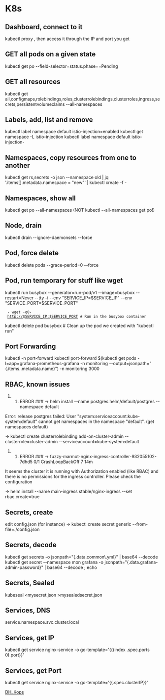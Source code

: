= K8s =

== Dashboard, connect to it ==
kubectl proxy
, then access it through the IP and port you get

== GET all pods on a given state ==
kubectl get po --field-selector=status.phase==Pending

== GET all resources ==
kubectl get all,configmaps,rolebindings,roles,clusterrolebindings,clusterroles,ingress,secrets,persistentvolumeclaims --all-namespaces 

== Labels, add, list and remove ==
kubectl label namespace default istio-injection=enabled
kubectl get namespace -L istio-injection
kubectl label namespace default istio-injection-

== Namespaces, copy resources from one to another ==
kubectl get rs,secrets -o json --namespace old | jq '.items[].metadata.namespace = "new"' | kubectl create -f -

== Namespaces, show all ==
kubectl get po --all-namespaces (NOT kubectl --all-namespaces  get po!)

== Node, drain ==
kubectl drain --ignore-daemonsets --force <node>

== Pod, force delete == 
kubectl delete pods <pod> --grace-period=0 --force

== Pod, run temporary for stuff like wget ==
kubectl run busybox  --generator=run-pod/v1 --image=busybox --restart=Never --tty -i --env "SERVICE_IP=$SERVICE_IP" --env "SERVICE_PORT=$SERVICE_PORT"
  - wget -qO- http://$SERVICE_IP:$SERVICE_PORT # Run in the busybox container
kubectl delete pod busybox # Clean up the pod we created with "kubectl run"

== Port Forwarding ==
kubectl -n<namespace> port-forward <pod> <PORT>
kubectl port-forward $(kubectl get pods -l=app=grafana-prometheus-grafana -n monitoring --output=jsonpath="{.items..metadata.name}") -n monitoring 3000

== RBAC, known issues ==
### ERROR ### -> helm install --name postgres helm/default/postgres --namespace default 
Error: release postgres failed: User "system:serviceaccount:kube-system:default" cannot get namespaces in the namespace "default". (get namespaces default)

-> kubectl create clusterrolebinding add-on-cluster-admin --clusterrole=cluster-admin --serviceaccount=kube-system:default

### ERROR ### -> fuzzy-marmot-nginx-ingress-controller-932055102-7dhd5         0/1       CrashLoopBackOff   7          14m
It seems the cluster it is running with Authorization enabled (like RBAC) and there is no permissions for the ingress controller. Please check the configuration

-> helm install --name main-ingress stable/nginx-ingress --set rbac.create=true

== Secrets, create == 
edit config.json (for instance)
-> kubectl create secret generic <secret_name> --from-file=./config.json

== Secrets, decode ==
kubectl get secrets <name> -o jsonpath="{.data.common\.yml}" | base64 --decode 
kubectl get secret --namespace mon grafana -o jsonpath="{.data.grafana-admin-password}" | base64 --decode ; echo

== Secrets, Sealed ==
kubeseal <mysecret.json >mysealedsecret.json

== Services, DNS ==
service.namespace.svc.cluster.local

== Services, get IP ==
kubectl get service nginx-service -o go-template='{{(index .spec.ports 0).port}}'

== Services, get Port ==
kubectl get service nginx-service -o go-template='{{.spec.clusterIP}}'

[[DH_Kops]]
